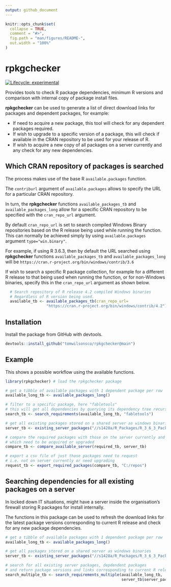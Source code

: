 ```yaml
---
output: github_document
---
```


<!-- README.md is generated from README.Rmd. Please edit that file -->

```r
knitr::opts_chunk$set(
  collapse = TRUE,
  comment = "#>",
  fig.path = "man/figures/README-",
  out.width = "100%"
)
```

# rpkgchecker

<!-- badges: start -->
[![Lifecycle: experimental](https://img.shields.io/badge/lifecycle-experimental-orange.svg)](https://www.tidyverse.org/lifecycle/#experimental)
<!-- badges: end -->

Provides tools to check R package dependencies, minimum R versions and comparison with internal copy of package install files.  

**rpkgchecker** can be used to generate a list of direct download links for packages and dependent packages, for example:

- If need to acquire a new package, this tool will check for any dependent packages required.
- If wish to upgrade to a specific version of a package, this will check if available in the CRAN repository to be used for your release of R.
- If wish to acquire a new copy of all packages on a server currently and any check for any new dependencies.

## Which CRAN repository of packages is searched
The process makes use of the base R `available.packages` function.  

The `contriburl` argument of `available.packages` allows to specify the URL for a particular CRAN repository.  

In turn, the **rpkgchecker** functions `available_packages_tb` and `available_packages_long` allow for a specific CRAN repository to be specified with the `cran_repo_url` argument. 

By default `cran_repo_url` is set to search compiled Windows Binary repositories based on the R release being used while running the function. This can normally be achieved simply by using `available.packages` argument `type="win.binary"`.


For example, if using R 3.6.3, then by default the URL searched using **rpkgchecker** functions `available_packages_tb` and `available_packages_long` will be `https://cran.r-project.org/bin/windows/contrib/3.6`  

If wish to search a specific R package collection, for example for a different R release to that being used when running the function, or for non-Windows binaries, specify this in the `cran_repo_url` argument as shown below.

```r
  # Search repository of R release 4.2 compiled Windows binaries
  # Regardless of R version being used.
  available_tb <- available_packages_tb(cran_repo_url=
                  "https://cran.r-project.org/bin/windows/contrib/4.2")    
```

## Installation

Install the package from GitHub with devtools.

``` r
devtools::install_github("tomwilsonsco/rpkgchecker@main")
```

## Example

This shows a possible workflow using the available functions.

``` r
library(rpkgchecker) # load the rpkgchecker package

# get a tibble of available packages with 1 dependent package per row
available_long_tb <- available_packages_long()

# filter to a specific package, here "fabletools"
# this will get all dependencies by querying its dependency tree recursively
search_tb <- search_requirements(available_long_tb, "fabletools")

# get all existing packages stored on a shared server as windows binaries
server_tb <- existing_server_packages("//s1428a/R_Packages/R_3_6_3_Packages")

# compare the required packages with those on the server currently and indicate
# which need to be acquired or upgraded
compare_tb <- compare_available_server(required_tb, server_tb)

# export a csv file of just those packages need to request
# i.e. not on server currently or need upgrading
request_tb <- export_required_packages(compare_tb, "C:/repos")
```

## Searching dependencies for all existing packages on a server

In locked down IT situations, might have a server inside the organisation's firewall storing R packages for install internally.  

The functions in this package can be used to refresh the download links for the latest package versions corresponding to current R release and check for any new package dependencies.

```r
# get a tibble of available packages with 1 dependent package per row
available_long_tb <- available_packages_long()

# get all packages stored on a shared server as windows binaries
server_tb <- existing_server_packages("//s1428a/R_Packages/R_3_6_3_Packages")

# search for all existing server packages, depdendent packages 
# and return package versions and links corresponding to current R release.
search_multiple_tb <- search_requirements_multiple(available_long_tb, 
                                                   server_tb$server_package)
```
